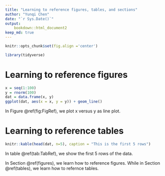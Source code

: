 ```yaml
---
title: "Learning to reference figures, tables, and sections"
author: "Yunqi Chen"
date: "`r Sys.Date()`"
output:
    bookdown::html_document2
keep_md: true
---
```


```r
knitr::opts_chunk$set(fig.align ='center')
```

```r
library(tidyverse)
```

# Learning to reference figures {#figures}
```r
x = seq(1:100)
y = rnorm(100)
dat = data.frame(x, y)
ggplot(dat, aes(x = x, y = y)) + geom_line()
```

In Figure \@ref(fig:FigRef), we plot x versus y as line plot.

# Learning to reference tables {#tables}

```r
knitr::kable(head(dat, n=5), caption = "This is the first 5 rows")
```

In table \@ref(tab:TabRef), we show the first 5 rows of the data.

In Section \@ref(figures), we learn how to reference figures. While in Section \@ref(tables), we learn how to refernce tables.



